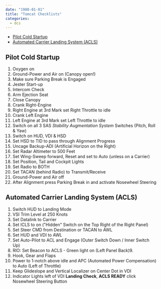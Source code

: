 ```yaml
---
date: "1980-01-01"
title: "Tomcat Checklists"
categories:
  - dcs
---
```



<!-- TOC -->

- [Pilot Cold Startup](#pilot-cold-startup)
- [Automated Carrier Landing System (ACLS)](#automated-carrier-landing-system-acls)

<!-- /TOC -->


## Pilot Cold Startup

1. Oxygen on
2. Ground-Power and Air on (Canopy open!)
3. Make sure Parking Break is Engaged
4. Jester Start-up
5. Intercom Check
6. Arm Ejection Seat
7. Close Canopy
8. Crank Right-Engine
9. Right Engine at 3rd Mark set Right Throttle to idle
10. Crank Left Engine
11. Left Engine at 3rd Mark set Left Throttle to idle
12. Switch on all 3 SAS _Stability Augmentation System_ Switches (Pitch, Roll & Yaw)
13. Switch on HUD, VDI & HSD
14. Set HSD to TID to pass through Alignment Progress
15. Uncage Backup-ADI (Artificial Horizon on the Right)
16. Set Radar Altimeter to 500 Feet
17. Set Wing-Sweep forward, Reset and set to Auto (unless on a Carrier)
18. Set Position, Tail and Cockpit Lights
19. Set Radio to BOTH
20. Set TACAN (behind Radio) to Transmit/Receive
21. Ground-Power and Air off
22. After Alignment press Parking Break in and activate Nosewheel Steering



## Automated Carrier Landing System (ACLS)

1. Switch HUD to Landing Mode
2. VSI Trim Level at 250 Knots
3. Set Datalink to Carrier
4. Set ICLS to on ("Hidden" Switch on the Top Right of the Right Panel)
5. Set Steer CMD from Destination or TACAN to AWL
6. Set HUD and VDI to AWL
7. Set Auto-Pilot to ACL and Engage (Outer Switch Down / Inner Switch Up)
8. RIO: Set Beacon to ACLS - Green light on (Left Panel Back)9. 
10. Hook, Gear and Flaps
11. Power to 1-notch above idle and APC (Automated Power Compensation) to Auto (Left of Throttle)
12. Keep Glideslope and Vertical Localizer on Center Dot in VDI
13. Indicator Lights left of VDI __Landing Check__, __ACLS READY__ click Nosewheel Steering Button